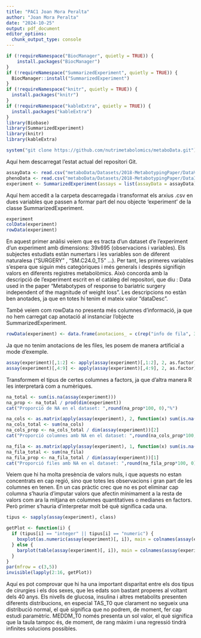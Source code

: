 ```yaml
---
title: "PAC1 Joan Mora Peralta"
author: "Joan Mora Peralta"
date: "2024-10-25"
output: pdf_document
editor_options: 
  chunk_output_type: console
---
```



```r
if (!requireNamespace("BiocManager", quietly = TRUE)) {
    install.packages("BiocManager")
}
if (!requireNamespace("SummarizedExperiment", quietly = TRUE)) {
  BiocManager::install("SummarizedExperiment")
}
if (!requireNamespace("knitr", quietly = TRUE)) {
  install.packages("knitr")
}
if (!requireNamespace("kableExtra", quietly = TRUE)) {
  install.packages("kableExtra")
}
library(Biobase)
library(SummarizedExperiment)
library(knitr)
library(kableExtra)
```

```r
system("git clone https://github.com/nutrimetabolomics/metaboData.git")
```

Aquí hem descarregat l'estat actual del repositori Git.

```r
assayData <- read.csv("metaboData/Datasets/2018-MetabotypingPaper/DataValues_S013.csv", header=TRUE, sep = ",", row.names = 1, stringsAsFactors = TRUE)
phenoData <- read.csv("metaboData/Datasets/2018-MetabotypingPaper/DataInfo_S013.csv", header=TRUE, sep = ",", row.names = 1, stringsAsFactors = TRUE)
experiment <- SummarizedExperiment(assays = list(assayData = assayData), colData = phenoData)
```

Aquí hem accedit a la carpeta descarregada i transformat els arxius .csv en dues variables que passen a formar part del nou objecte 'experiment' de la classe SummarizedExperiment.

```r
experiment
colData(experiment)
rowData(experiment)
```

En aquest primer anàlisi veiem que es tracta d'un dataset d'e l'experiment  d'un experiment amb dimensions: 39x695 (observacions i variables). Els subjectes estudiats estàn numertars i les variables son de diferent naturalesa ("SURGERY" , "SM.C24.0_T5" ...). Per tant, les primeres variables s'espera que siguin més categòriques i més generals i després signifiqin valors en diferents registres metabolòmics. Això concorda amb la descripció de l'experiment escrit en el catàleg del repositori, que diu : Data used in the paper "Metabotypes of response to bariatric surgery independent of the magnitude of weight loss". Les descripcions no estàn ben anotades, ja que en totes hi tenim el mateix valor "dataDesc".

També veiem com rowData no presenta més columnes d'informació, ja que no hem carregat cap anotació al instanciar l'objecte SummarizedExperiment.

```r
rowData(experiment) <- data.frame(anotacions_ = c(rep("info de fila", 39)))
```

Ja que no tenim anotacions de les files, les posem de manera artificial a mode d'exemple.

```r
assay(experiment)[,1:2] <- apply(assay(experiment)[,1:2], 2, as.factor)
assay(experiment)[,4:9] <- apply(assay(experiment)[,4:9], 2, as.factor)
```

Transformem el tipus de certes columnes a factors, ja que d'altra manera R les interpretarà com a numèriques.

```r
na_total <- sum(is.na(assay(experiment)))
na_prop <- na_total / prod(dim(experiment))
cat("Proporció de NA en el dataset: ",round(na_prop*100, 0),"%")

na_cols <- as.matrix(apply(assay(experiment), 2, function(x) sum(is.na(x))>0))
na_cols_total <- sum(na_cols)
na_cols_prop <- na_cols_total / dim(assay(experiment))[2]
cat("Proporció columnes amb NA en el dataset: ",round(na_cols_prop*100, 0),"%")

na_fila <- as.matrix(apply(assay(experiment), 1, function(x) sum(is.na(x))>0))
na_fila_total <- sum(na_fila)
na_fila_prop <- na_fila_total / dim(assay(experiment))[1]
cat("Proporció files amb NA en el dataset: ",round(na_fila_prop*100, 0),"%")

```

Veiem que hi ha molta presència de valors nuls, i que aquests no estan concentrats en cap regió, sino que totes les observacions i gran part de les columnes en tenen. En un cas pràctic crec que no es pot eliminar cap columna s'hauria d'imputar valors que afectin mínimament a la resta de valors com ara la mitjana en columnes quantitatives o medianes en factors. Però primer s'hauria d'interpretar molt bé què significa cada una.

```r
tipus <- sapply(assay(experiment), class)

getPlot <- function(i) {
  if (tipus[i] == "integer" || tipus[i] == "numeric") {
    boxplot(as.numeric(assay(experiment)[, i]), main = colnames(assay(experiment))[i])
  } else {
    barplot(table(assay(experiment)[, i]), main = colnames(assay(experiment))[i])
  }
}
par(mfrow = c(3,5))
invisible(lapply(2:16, getPlot))
```

Aquí es pot comprovar que hi ha una important disparitat entre els dos tipus de cirurgies i els dos sexes, que les edats son bastant properes al voltant dels 40 anys. Els nivells de glucosa, insulina i altres metabolits presenten diferents distribucions, en especial TAS_T0 que clarament no segueix una distribució normal, el què significa que no podrem, de moment, fer cap estudi paramètric. MEDDM_T0 només presenta un sol valor, el què significa que la taula tampoc és, de moment, de rang màxim i una regressió tindrà infinites solucions possibles.

```r

```
